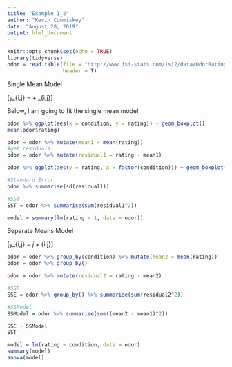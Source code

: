 ```yaml
---
title: "Example 1_2"
author: "Kevin Cummiskey"
date: "August 28, 2019"
output: html_document
---
```


```r
knitr::opts_chunk$set(echo = TRUE)
library(tidyverse)
odor = read.table(file = "http://www.isi-stats.com/isi2/data/OdorRatings.txt",
                  header = T)
```

Single Mean Model

\[y_{i,j} = \mu + \epsilon_{i,j}\]

Below, I am going to fit the single mean model

```r
odor %>% ggplot(aes(x = condition, y = rating)) + geom_boxplot()
mean(odor$rating)

odor = odor %>% mutate(mean1 = mean(rating))
#get residuals
odor = odor %>% mutate(residual1 = rating - mean1)

odor %>% ggplot(aes(y = rating, x = factor(condition))) + geom_boxplot()

#Standard Error
odor %>% summarise(sd(residual1))

#SST
SST = odor %>% summarise(sum(residual1^2))

model = summary(lm(rating ~ 1, data = odor))

```


Separate Means Model

\[y_{i,j} = \mu_j + \epsilon_{i,j}\]


```r
odor = odor %>% group_by(condition) %>% mutate(mean2 = mean(rating))
odor = odor %>% group_by()

odor = odor %>% mutate(residual2 = rating - mean2)

#SSE
SSE = odor %>% group_by() %>% summarise(sum(residual2^2))

#SSModel
SSModel = odor %>% summarise(sum((mean2 - mean1)^2))

SSE + SSModel
SST

model = lm(rating ~ condition, data = odor)
summary(model)
anova(model)

```




